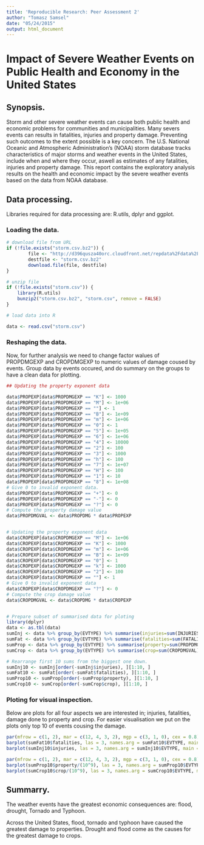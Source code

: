 ```yaml
---
title: 'Reproducible Research: Peer Assessment 2'
author: "Tomasz Samsel"
date: "05/24/2015"
output: html_document
---
```



# Impact of Severe Weather Events on Public Health and Economy in the United States

## Synopsis.

Storm and other severe weather events can cause both public health and economic problems for communities and municipalities. Many severs events can results in fatalities, injuries and property damage. Preventing such outcomes to the extent possible is a key concern. The U.S. National Oceanic and Atmospheric Administration's (NOAA) storm database tracks characteristics of major storms and weather events in the United States, include when and where they occur, aswell as estimates of any fatalities, injuries and property damage. This report contains the exploratory analysis results on the health and economic impact by the severe weather events based on the data from NOAA database.

## Data processing.

Libraries required for data processing are: R.utils, dplyr and ggplot.

### Loading the data.

```r
# download file from URL
if (!file.exists("storm.csv.bz2")) {
        file <- "http://d396qusza40orc.cloudfront.net/repdata%2Fdata%2FStormData.csv.bz2"
        destfile <- "storm.csv.bz2"
        download.file(file, destfile)
}

# unzip file
if (!file.exists("storm.csv")) {
    library(R.utils)
    bunzip2("storm.csv.bz2", "storm.csv", remove = FALSE)
}

# load data into R

data <- read.csv("storm.csv")

```

### Reshaping the data.

Now, for further analysis we need to change factor walues of PROPDMGEXP and CROPDMGEXP to numeric values of damage coused by events. Group data by events occured, and do summary on the groups to have a clean data for plotting.

```r
## Updating the property exponent data

data$PROPEXP[data$PROPDMGEXP == "K"] <- 1000
data$PROPEXP[data$PROPDMGEXP == "M"] <- 1e+06
data$PROPEXP[data$PROPDMGEXP == ""] <- 1
data$PROPEXP[data$PROPDMGEXP == "B"] <- 1e+09
data$PROPEXP[data$PROPDMGEXP == "m"] <- 1e+06
data$PROPEXP[data$PROPDMGEXP == "0"] <- 1
data$PROPEXP[data$PROPDMGEXP == "5"] <- 1e+05
data$PROPEXP[data$PROPDMGEXP == "6"] <- 1e+06
data$PROPEXP[data$PROPDMGEXP == "4"] <- 10000
data$PROPEXP[data$PROPDMGEXP == "2"] <- 100
data$PROPEXP[data$PROPDMGEXP == "3"] <- 1000
data$PROPEXP[data$PROPDMGEXP == "h"] <- 100
data$PROPEXP[data$PROPDMGEXP == "7"] <- 1e+07
data$PROPEXP[data$PROPDMGEXP == "H"] <- 100
data$PROPEXP[data$PROPDMGEXP == "1"] <- 10
data$PROPEXP[data$PROPDMGEXP == "8"] <- 1e+08
# Give 0 to invalid exponent data.
data$PROPEXP[data$PROPDMGEXP == "+"] <- 0
data$PROPEXP[data$PROPDMGEXP == "-"] <- 0
data$PROPEXP[data$PROPDMGEXP == "?"] <- 0
# Compute the property damage value
data$PROPDMGVAL <- data$PROPDMG * data$PROPEXP


# Updating the property exponent data
data$CROPEXP[data$CROPDMGEXP == "M"] <- 1e+06
data$CROPEXP[data$CROPDMGEXP == "K"] <- 1000
data$CROPEXP[data$CROPDMGEXP == "m"] <- 1e+06
data$CROPEXP[data$CROPDMGEXP == "B"] <- 1e+09
data$CROPEXP[data$CROPDMGEXP == "0"] <- 1
data$CROPEXP[data$CROPDMGEXP == "k"] <- 1000
data$CROPEXP[data$CROPDMGEXP == "2"] <- 100
data$CROPEXP[data$CROPDMGEXP == ""] <- 1
# Give 0 to invalid exponent data
data$CROPEXP[data$CROPDMGEXP == "?"] <- 0
# Compute the crop damage value
data$CROPDMGVAL <- data$CROPDMG * data$CROPEXP


# Prepare subset of summarised data for ploting
library(dplyr)
data <- as.tbl(data)
sumInj <- data %>% group_by(EVTYPE) %>% summarise(injuries=sum(INJURIES))
sumFat <- data %>% group_by(EVTYPE) %>% summarise(fatalities=sum(FATALITIES))
sumProp <- data %>% group_by(EVTYPE) %>% summarise(property=sum(PROPDMGVAL))
sumCrop <- data %>% group_by(EVTYPE) %>% summarise(crop=sum(CROPDMGVAL))

# Rearrange first 10 sums from the biggest one down.
sumInj10 <- sumInj[order(-sumInj$injuries), ][1:10, ]
sumFat10 <- sumFat[order(-sumFat$fatalities), ][1:10, ]
sumProp10 <- sumProp[order(-sumProp$property), ][1:10, ]
sumCrop10 <- sumCrop[order(-sumCrop$crop), ][1:10, ]
```

### Ploting for visual inspection.

Below are plots for all four aspects we are interested in; injuries, fatalities, damage done to property and crop. For easier visualisation we put on the plots only top 10 of events cousing the damage.

```r

par(mfrow = c(1, 2), mar = c(12, 4, 3, 2), mgp = c(3, 1, 0), cex = 0.8)
barplot(sumFat10$fatalities, las = 3, names.arg = sumFat10$EVTYPE, main = "Weather Events With The Top 10 Highest Fatalities", ylab = "number of fatalities", col = "red")
barplot(sumInj10$injuries, las = 3, names.arg = sumInj10$EVTYPE, main = "Weather Events With the Top 10 Highest Injuries", ylab = "number of injuries", col = "red")

par(mfrow = c(1, 2), mar = c(12, 4, 3, 2), mgp = c(3, 1, 0), cex = 0.8)
barplot(sumProp10$property/(10^9), las = 3, names.arg = sumProp10$EVTYPE, main = "Top 10 Events with Greatest Property Damages", ylab = "Cost of damages ($ billions)", col = "red")
barplot(sumCrop10$crop/(10^9), las = 3, names.arg = sumCrop10$EVTYPE, main = "Top 10 Events With Greatest Crop Damages", ylab = "Cost of damages ($ billions)", col = "red")
```

## Summarry.

The weather events have the greatest economic consequences are: flood, drought, Tornado and Typhoon.

Across the United States, flood, tornado and typhoon have caused the greatest damage to properties. Drought and flood come as the causes for the greatest damage to crops.

